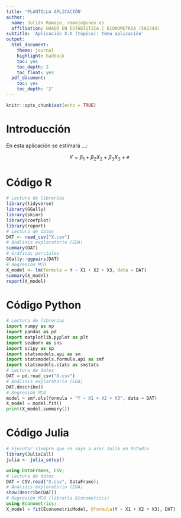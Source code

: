 ```yaml
---
title: 'PLANTILLA APLICACIÓN'
author:
  name: Julián Ramajo, ramajo@unex.es
  affiliation: GRADO EN ESTADÍSTICA | ECONOMETRIA (502243)
subtitle: 'Aplicación X.X (tópico): tema aplicación'
output:
  html_document:
    theme: journal
    highlight: haddock
    toc: yes
    toc_depth: 2
    toc_float: yes
  pdf_document:
    toc: yes
    toc_depth: '2'
---
```


```r
knitr::opts_chunk$set(echo = TRUE)
```

# Introducción

En esta aplicación se estimará ...:

$$Y = \beta_1 + \beta_2 {X_2} + \beta_3 {X_3} + e$$

# Código R

```r
# Lectura de librerías
library(tidyverse)
library(GGally)
library(skimr)
library(coefplot)
library(report)
# Lectura de datos 
DAT <- read_csv("X.csv")
# Análisis exploratorio (EDA)
summary(DAT)
# Gráficas parciales
GGally::ggpairs(DAT)
# Regresión MCO
X_model <- lm(formula = Y ~ X1 + X2 + X3, data = DAT)
summary(X_model)
report(X_model)
```

# Código Python

```python
# Lectura de librerías
import numpy as np
import pandas as pd
import matplotlib.pyplot as plt
import seaborn as sns
import scipy as sp
import statsmodels.api as sm
import statsmodels.formula.api as smf
import statsmodels.stats as smstats
# Lectura de datos
DAT = pd.read_csv("X.csv")
# Análisis exploratorio (EDA)
DAT.describe()
# Regresión MCO
model = smf.ols(formula = "Y ~ X1 + X2 + X3", data = DAT)
X_model = model.fit()
print(X_model.summary())
```

# Código Julia

```r
# Ejecutar siempre que se vaya a usar Julia en RStudio
library(JuliaCall)
julia <- julia_setup()
```

```julia
using DataFrames, CSV;
# Lectura de datos
DAT = CSV.read("X.csv", DataFrame);
# Análisis exploratorio (EDA)
show(describe(DAT))
# Regresión MCO (librería Econometrics)
using Econometrics;
X_model = fit(EconometricModel, @formula(Y ~ X1 + X2 + X3), DAT)
```

